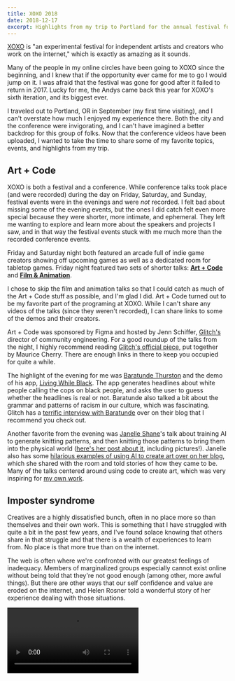 ```yaml
---
title: XOXO 2018
date: 2018-12-17
excerpt: Highlights from my trip to Portland for the annual festival for creators who work on the internet.
---
```


[XOXO](https://xoxofest.com/) is "an experimental festival for independent artists and creators who work on the internet," which is exactly as amazing as it sounds.    

Many of the people in my online circles have been going to XOXO since the beginning, and I knew that if the opportunity ever came for me to go I would jump on it. I was afraid that the festival was gone for good after it failed to return in 2017. Lucky for me, the Andys came back this year for XOXO's sixth iteration, and its biggest ever. 

I traveled out to Portland, OR in September (my first time visiting), and I can't overstate how much I enjoyed my experience there. Both the city and the conference were invigorating, and I can't have imagined a better backdrop for this group of folks. Now that the conference videos have been uploaded, I wanted to take the time to share some of my favorite topics, events, and highlights from my trip. 

## Art + Code

XOXO is both a festival and a conference. While conference talks took place (and were recorded) during the day on Friday, Saturday, and Sunday, festival events were in the evenings and were _not_ recorded. I felt bad about missing some of the evening events, but the ones I did catch felt even more special because they were shorter, more intimate, and ephemeral. They left me wanting to explore and learn more about the speakers and projects I saw, and in that way the festival events stuck with me much more than the recorded conference events. 

Friday and Saturday night both featured an arcade full of indie game creators showing off upcoming games as well as a dedicated room for tabletop games. Friday night featured two sets of shorter talks: **[Art + Code](https://2018.xoxofest.com/art-code)** and **[Film & Animation](https://2018.xoxofest.com/film-animation)**.

I chose to skip the film and animation talks so that I could catch as much of the Art + Code stuff as possible, and I'm glad I did. Art + Code turned out to be my favorite part of the programing at XOXO. While I can't share any videos of the talks (since they weren't recorded), I can share links to some of the demos and their creators.

Art + Code was sponsored by Figma and hosted by Jenn Schiffer, [Glitch's](https://glitch.com) director of community engineering. For a good roundup of the talks from the night, I highly recommend reading [Glitch's official piece](https://medium.com/glitch/art-code-glitch-at-xoxo-2018-44fa7bb818a7), put together by Maurice Cherry. There are enough links in there to keep you occupied for quite a while. 

The highlight of the evening for me was [Baratunde Thurston](http://baratunde.com) and the demo of his app, [Living While Black](http://livingwhileblack.glitch.me). The app generates headlines about white people calling the cops on black people, and asks the user to guess whether the headlines is real or not. Baratunde also talked a bit about the grammar and patterns of racism in our culture, which was fascinating. Glitch has a [terrific interview with Baratunde](https://medium.com/glitch/talking-privacy-and-data-detox-with-baratunde-thurston-ad4d55fca389) over on their blog that I recommend you check out.

Another favorite from the evening was [Janelle Shane](http://aiweirdness.com)'s talk about training AI to generate knitting patterns, and then knitting those patterns to bring them into the physical world ([here's her post about it](http://aiweirdness.com/post/173096796277/skyknit-when-knitters-teamed-up-with-a-neural), including pictures!). Janelle also has some [hilarious examples of using AI to create art over on her blog](http://aiweirdness.com/post/177091486527/this-ai-is-bad-at-drawing-but-will-try-anyways), which she shared with the room and told stories of how they came to be. Many of the talks centered around using code to create art, which was very inspiring for [my own work](http://localhost:8001/2018/09/art-from-autonomy). 

## Imposter syndrome

Creatives are a highly dissatisfied bunch, often in no place more so than themselves and their own work. This is something that I have struggled with quite a bit in the past few years, and I've found solace knowing that others share in that struggle and that there is a wealth of experiences to learn from. No place is that more true than on the internet. 

The web is often where we're confronted with our greatest feelings of inadequacy. Members of marginalized groups especially cannot exist online without being told that they're not good enough (among other, more awful things). But there are other ways that our self confidence and value are eroded on the internet, and Helen Rosner told a wonderful story of her experience dealing with those situations. 

<Video src='https://www.youtube.com/embed/2TZvf1rcQfw' />

Another favorite of mine was Open Mike Eagle's thoughts on this subject. He articulated how difficult it can be for a creator to communicate about their work and what it means to them:

<Video src='https://www.youtube.com/embed/LrrLT5l8DvU' />

Sometimes we need the reminder that imposter syndrome does not an imposter make. Our creative heroes face the same struggles, and they overcome it by being honest and open about their experiences. Sharing those feelings with another person (or in the case of XOXO, a couple of thousand people) is really something special. 

## The inclusive web

Another theme that was woven throughout the festival was that the web should be place where all people are represented. The web is what we make of it, but sometimes it's easy to forget that we have the power to shape the form of our medium.

In what may be my favorite talk of the entire weekend, [Claire Evans](https://clairelevans.com) spoke about the women who helped create the web as we know it, and how they have been pushed to the edges of history to make room for their male counterparts.  I was so inspired by the stories of early hypertext pioneers of whom Claire spoke, and so surprised to discover that their stories were unknown to me beforehand. 

<Video src='https://www.youtube.com/embed/499vS93_LDI' />

Claire is the author of _[Broad Band: The Untold Story of the Women Who Made the Internet](https://clairelevans.com)_. I've since read her book and I can easily say that _Broad Band_ is the best book I have read this year. [I highly recommend picking it up](http://www.amazon.com/gp/product/0735211752).

Jennifer 8. Lee's talk was cut from the same cloth as Claire's. [Jennifer is a journalist and emoji activist](http://www.jennifer8lee.com) who is a member of the Unicode Emoji Subcommittee and founder of [Emojination](http://www.emojination.org). She spoke about joining the subcommittee and advocating for more inclusive, diverse emoji to better represent the people who are using them to communicate. She also touches a bit on emoji as language and how we use them to communicate, which I thought was very fascinating.   

<Video src='https://www.youtube.com/embed/Dj8oul-ZCh0' />

## Portland

[Hale Pele](https://www.halepele.com) lived up to the hype as one of the best tiki bars in the country. Go with a group of friends and hang out for a few hours. 

If you like Chinese food (especially dumplings), check out [Duck House](http://www.duckhousepdx.com). The pork wontons in chili oil were incredible 😍. [Pok Pok](http://pokpokpdx.com/)'s wings were as legendary as everyone had told me they would be. The [northwest location](https://www.google.com/maps/place/Pok+Pok+NW/@45.5308522,-122.6904675,17z/data=!3m1!4b1!4m5!3m4!1s0x549509fc74084ae9:0xeb45256abbc57a54!8m2!3d45.5308485!4d-122.6882788) was was less busy than the others.

Really, just stick to [Neven's recommendations](http://mrgan.com/pdxfood/) and you won't be disappointed. 

## Until next time

XOXO succeeds because it defers to the experiences of its community. It invites a group of interesting people from the internet into a physical space to discuss, share, and question their work with other like-minded folks. XOXO isn't one thing — it's a lot of things that are constantly changing. I don't expect next year's festival to be anything like this year's, and that's why I am so excited to go back to Portland in 2019 to do it all again. 

The Andys have created an environment that reflects the experiences of those who occupy it. XOXO is fluid and changing because working on the internet requires us to constantly change the ways we think and interact with one another. We shape our online environment, and we shape XOXO too. 

I hope to see you there in 2019.

